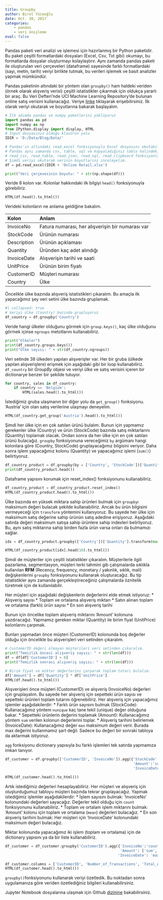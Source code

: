 ```yaml
---
title: Groupby
author: Birol Yüceoğlu
date: Oct. 30, 2017
categories:
    - pandas
    - veri önişleme
eval: false
---
```


Pandas paketi veri analizi ve işlemesi için hazırlanmış bir Python paketidir. Bu paket çeşitli formatlardaki dosyaları (Excel, Csv, Txt gibi) okumayı, bu formatlarda dosyalar oluşturmayı kolaylaştırır. Aynı zamanda pandas paketi ile oluşturulan veri çerçeveleri (dataframe) sayesinde farklı formatlardaki (sayı, metin, tarih) veriyi birlikte tutmak, bu verileri işlemek ve basit analizler yapmak mümkündür.

Pandas paketinin altındaki bir yöntem olan `groupby()` ham haldeki veriden (örnek olarak alışveriş verisi) çeşitli istatistikler çıkarmak için oldukça yararlı bir araç. Bu Veri Defteri'nde UCI Machine Learning Repository'de bulunan online satış verisini kullanacağız. Veriye [linke](http://archive.ics.uci.edu/ml/datasets/online+retail) tıklayarak erişebilirsiniz. İlk olarak veriyi okutarak ve boyutlarına bakarak başlayalım.


```python
# İlk adımda pandas ve numpy paketlerini yüklüyoruz
import pandas as pd
import numpy as np
from IPython.display import display, HTML
# Input dosyasının olduğu klasörün yolu
IDIR = 'D:/Data/Blog/Data/'

# Pandas'ın altındaki read_excel fonksiyonuyla Excel dosyasını okutabiliriz.
# Pandas aynı zamanda csv, table, sql ve kopyaladığınız tablo halindeki verileri de okuyabilir (clipboard).
# read_csv, read_table, read_json, read_sql, read_clipboard fonksiyonlarını inceleyebilirsiniz.
# Şimdi veriyi okutarak verinin boyutlarını inceleyelim.
df = pd.read_excel(IDIR + 'Online Retail.xlsx')

print("Veri çerçevesinin boyutu: " + str(np.shape(df)))
```

Veride 8 kolon var. Kolonlar hakkındaki ilk bilgiyi `head()` fonksiyonuyla görebiliriz.

```python
HTML(df.head().to_html())
```

Verideki kolonların ne anlama geldiğine bakalım.

|Kolon | Anlam|
|:------------- |:-------------|
|InvoiceNo| Fatura numarası, her alışverişin bir numarası var|
|StockCode| Ürünün numarası |
|Description|Ürünün açıklaması|
|Quantity|Üründen kaç adet alındığı|
|InvoiceDate| Alışverişin tarihi ve saati|
|UnitPrice| Ürünün birim fiyatı|
|CustomerID| Müşteri numarası|
|Country| Ülke|


Öncelikle ülke bazında alışveriş istatistikleri çıkaralım. Bu amaçla ilk yapacağımız şey veri setini ülke bazında gruplamak.

```python
#| collapsed: true
# Veriyi ülke (Country) bazında grupluyoruz
df_country = df.groupby('Country')
```

Veride hangi ülkeler olduğunu görmek için `group.keys()`, kaç ülke olduğunu görmek içinse `ngroups` metotlarını kullanabiliriz.

```python
print("Ülkeler")
print(df_country.groups.keys())
print("Ülke sayısı: " + str(df_country.ngroups))
```

Veri setinde 38 ülkeden yapılan alışverişler var. Her bir gruba (ülkede yapılan alışverişlere) erişmek için aşağıdaki gibi bir loop kullanabiliriz. `df_country` bir *GroupBy* objesi ve veriyi ülke ve satış verisini içeren bir dictionarye benzer bir şekilde tutuyor.

```python
for country, sales in df_country:
    if country == 'Belgium':
        HTML(sales.head().to_html())
```

İstediğimiz gruba ulaşmanın bir diğer yolu da `get_group()` fonksiyonu. 'Austria' için olan satış verilerine ulaşmayı deneyelim.

```python
HTML(df_country.get_group('Austria').head().to_html())
```

Şimdi her ülke için en çok satılan ürünü bulalım. Bunun için yapmamız gerekenler ülke (Country) ve ürün (StockCode) bazında satış miktarlarını (Quantity) toplamak olacak. Ondan sonra da her ülke için en çok satılan ürünü bulacağız. `groupby` fonksiyonuna vereceğimiz `by` argümanı hangi kolonlara göre (Country, StockCode) gruplayacağımız bilgisini veriyor. Daha sonra işlem yapacağımız kolonu (Quantity) ve yapacağımız işlemi (`sum()`) belirtiyoruz.

```python
df_country_product = df.groupby(by = ['Country', 'StockCode'])['Quantity'].sum()
print(df_country_product.head())
```

Dataframe yapısını korumak için reset_index() fonksiyonunu kullanabiliriz.

```python
df_country_product = df_country_product.reset_index()
HTML(df_country_product.head().to_html())
```

Ülke bazında en yüksek miktara sahip ürünleri bulmak için `groupby`ı maksimum değeri bulacak şekilde kullanabiliriz. Ancak bu ürün bilgisini vermeyeceği için `transform` yöntemini kullanıyoruz. Bu sayede her ülke için maksimum satış değerine sahip ürünün satış adedine erişiyoruz. Aşağıdaki satırda değeri maksimum satışa sahip ürünlere sahip indexleri belirliyoruz. Bu, aynı satış miktarına sahip birden fazla ürün varsa onları da bulmamızı sağlar.

```python
idx = df_country_product.groupby(['Country'])['Quantity'].transform(max) == df_country_product['Quantity']

HTML(df_country_product[idx].head(10).to_html())
```

Şimdi de müşteriler için çeşitli istatistikler çıkaralım. Müşterilerle ilgili pazarlama, segmentasyon, müşteri terki tahmini gib çalışmalarda sıklıkla kullanılan **RFM** (Recency, frequency, monetary / yakınlık, sıklık, mali) değişkenlerini `groupby` fonksiyonunu kullanarak oluşturacağız. Bu tip istatistikler aynı zamanda gerçekleştireceğiniz çalışmalarda öznitelik türetmek için de kullanılabilir.

Her müşteri için aşağıdaki değişkenlerin değerlerini elde etmek istiyoruz:
* Alışveriş sayısı
* Toplam ve ortalama alışveriş miktarı
* Satın alınan toplam ve ortalama (farklı) ürün sayısı 
* En son alışveriş tarihi

Bunun için öncelike toplam alışveriş miktarını 'Amount' kolonuna yazdıracağız. Yapmamız gereken miktar (Quantity) ile birim fiyat (UnitPrice) kolonlarını çarpmak. 

Bunları yapmadan önce müşteri (CustomerID) kolonunda boş değerler olduğu için öncelikle bu alışverişleri veri setinden çıkaralım.

```python
# CustomerID değeri olmayan müşterileri veri setinden çıkaralım.
print("Temizlik öncesi alışveriş sayısı: " + str(len(df)))
df = df[df['CustomerID'] > 0]
print("Temizlik sonrası alışveriş sayısı: " + str(len(df)))

# Birim fiyat ve miktar değerlerini çarparak toplam tutarı bulalım.
df['Amount'] = df['Quantity'] * df['UnitPrice']
HTML(df.head().to_html())
```

Alışverişleri önce müşteri (CustomerID) ve alışveriş (InvoiceNo) değerleri için gruplayalım. Bu sayede her alışveriş için sepetteki ürün sayısı ve sepetteki ürünleri toplam tutarını öğrenebiliriz. Her alışveriş için yapacağımız işlemler aşağıdakilerdir:
* Farklı ürün sayısını bulmak (StockCode): Kullanacağımız yöntem `nunique` kaç tane tekil (unique) değer olduğuna bakar.
* Sepetteki ürünlerin değerini toplamak (Amount): Kullanacağımız yöntem `sum` verilen kolonun değerlerini toplar.
* Alışveriş tarihini belirlemek (InvoiceDate): Kullanacağımız değer `max` maksimum değeri verir. Burada max değerini kullanmamız şart değil. Sadece bu değeri bir sonraki tabloya da aktarmak istiyoruz.

`agg` fonksiyonu dictionary yapısıyla bu farklı işlemleri tek satırda yapmamıza imkan tanıyor. 

```python
df_customer = df.groupby(['CustomerID', 'InvoiceNo']).agg({'StockCode':'nunique', 
                                                           'Amount':'sum', 
                                                           'InvoiceDate': 'max'}).reset_index()

HTML(df_customer.head().to_html())
```

Artık istediğimiz değerleri hesaplayabiliriz. Her müşteri ve alışveriş için oluşturduğumuz tabloyu müşteri bazında tekrar gruplayacağız. Yapmak istediğimiz işlemler aşağıdakilerdir:
* İşlem sayısını bulmak: 'InvoiceNo' kolonundaki değerleri sayacağız. Değerler tekil olduğu için `count` fonksiyonunu kullanabiliriz.
* Toplam ve ortalam işlem miktarını bulmak: 'Amount' kolonu için toplam ve ortalama (`mean`) değerleri bulacağız.
* En son alışveriş tarihini bulmak: Her müşteri için 'InvoiceDate' kolonundaki maksimum değeri bulacağız.

Miktar kolonunda yapacağımız iki işlem (toplam ve ortalama) için de dictionary yapısını ya da bir liste kullanabiliriz.

```python
df_customer = df_customer.groupby('CustomerID').agg({'InvoiceNo':'count', 
                                                     'Amount': ['sum','mean'],
                                                    'InvoiceDate': 'max'}).reset_index()

df_customer.columns = ['CustomerID', 'Number_of_Transactions', 'Total_Amount', 'Average_Amount', 'Last_Transaction_Date']
HTML(df_customer.head().to_html())
```

`groupby()`fonksiyonunu kullanarak veriyi özetledik. Bu noktadan sonra uygulamanıza göre veriden özetlediğiniz bilgileri kullanabilirsiniz.

Jupyter Notebook dosyalarına ulaşmak için Github [dizinine](https://github.com/sibirbil/VeriDefteri) bakabilirsiniz.


